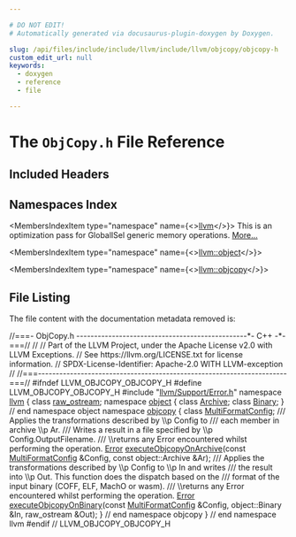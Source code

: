 ```yaml
---

# DO NOT EDIT!
# Automatically generated via docusaurus-plugin-doxygen by Doxygen.

slug: /api/files/include/include/llvm/include/llvm/objcopy/objcopy-h
custom_edit_url: null
keywords:
  - doxygen
  - reference
  - file

---
```





# The `ObjCopy.h` File Reference

<DoxygenPage pluginConfig={pluginConfig}>



## Included Headers

<IncludesList>
<IncludesListItem
  filePath="llvm/Support/Error.h"
  permalink="/docs/api/files/include/include/llvm/include/llvm/support/error-h"
  isLocal="true" />
</IncludesList>

## Namespaces Index

<MembersIndex>

<MembersIndexItem
  type="namespace"
  name={<><a href="/docs/api/namespaces/llvm">llvm</a></>}>
This is an optimization pass for GlobalISel generic memory operations. <a href="/docs/api/namespaces/llvm/#details">More...</a>
</MembersIndexItem>

<MembersIndexItem
  type="namespace"
  name={<><a href="/docs/api/namespaces/llvm/object">llvm::object</a></>}>
</MembersIndexItem>

<MembersIndexItem
  type="namespace"
  name={<><a href="/docs/api/namespaces/llvm/objcopy">llvm::objcopy</a></>}>
</MembersIndexItem>

</MembersIndex>


## File Listing

The file content with the documentation metadata removed is:

<ProgramListing>

<Link id="l00001" /><CodeLine lineNumber="1"><span class="doxyHighlightComment">//===- ObjCopy.h ------------------------------------------------&#42;- C++ -&#42;-===//</span></CodeLine>
<Link id="l00002" /><CodeLine lineNumber="2"><span class="doxyHighlightComment">//</span></CodeLine>
<Link id="l00003" /><CodeLine lineNumber="3"><span class="doxyHighlightComment">// Part of the LLVM Project, under the Apache License v2.0 with LLVM Exceptions.</span></CodeLine>
<Link id="l00004" /><CodeLine lineNumber="4"><span class="doxyHighlightComment">// See https://llvm.org/LICENSE.txt for license information.</span></CodeLine>
<Link id="l00005" /><CodeLine lineNumber="5"><span class="doxyHighlightComment">// SPDX-License-Identifier: Apache-2.0 WITH LLVM-exception</span></CodeLine>
<Link id="l00006" /><CodeLine lineNumber="6"><span class="doxyHighlightComment">//</span></CodeLine>
<Link id="l00007" /><CodeLine lineNumber="7"><span class="doxyHighlightComment">//===----------------------------------------------------------------------===//</span></CodeLine>
<Link id="l00008" /><CodeLine lineNumber="8"></CodeLine>
<Link id="l00009" /><CodeLine lineNumber="9"><span class="doxyHighlightPreprocessor">#ifndef LLVM&#95;OBJCOPY&#95;OBJCOPY&#95;H</span></CodeLine>
<Link id="l00010" /><CodeLine lineNumber="10"><span class="doxyHighlightPreprocessor">#define LLVM&#95;OBJCOPY&#95;OBJCOPY&#95;H</span></CodeLine>
<Link id="l00011" /><CodeLine lineNumber="11"></CodeLine>
<Link id="l00012" /><CodeLine lineNumber="12"><span class="doxyHighlightPreprocessor">#include &quot;<a href="/docs/api/files/include/include/llvm/include/llvm/support/error-h">llvm/Support/Error.h</a>&quot;</span></CodeLine>
<Link id="l00013" /><CodeLine lineNumber="13"></CodeLine>
<Link id="l00014" /><CodeLine lineNumber="14"><span class="doxyHighlightKeyword">namespace </span><span class="doxyHighlight"><a href="/docs/api/namespaces/llvm">llvm</a> &#123;</span></CodeLine>
<Link id="l00015" /><CodeLine lineNumber="15"><span class="doxyHighlightKeyword">class </span><span class="doxyHighlight"><a href="/docs/api/classes/llvm/raw-ostream">raw&#95;ostream</a>;</span></CodeLine>
<Link id="l00016" /><CodeLine lineNumber="16"></CodeLine>
<Link id="l00017" /><CodeLine lineNumber="17"><span class="doxyHighlightKeyword">namespace </span><span class="doxyHighlight"><a href="/docs/api/namespaces/llvm/object">object</a> &#123;</span></CodeLine>
<Link id="l00018" /><CodeLine lineNumber="18"><span class="doxyHighlightKeyword">class </span><span class="doxyHighlight"><a href="/docs/api/classes/llvm/object/archive">Archive</a>;</span></CodeLine>
<Link id="l00019" /><CodeLine lineNumber="19"><span class="doxyHighlightKeyword">class </span><span class="doxyHighlight"><a href="/docs/api/classes/llvm/object/binary">Binary</a>;</span></CodeLine>
<Link id="l00020" /><CodeLine lineNumber="20"><span class="doxyHighlight">&#125; </span><span class="doxyHighlightComment">// end namespace object</span></CodeLine>
<Link id="l00021" /><CodeLine lineNumber="21"></CodeLine>
<Link id="l00022" /><CodeLine lineNumber="22"><span class="doxyHighlightKeyword">namespace </span><span class="doxyHighlight"><a href="/docs/api/namespaces/llvm/objcopy">objcopy</a> &#123;</span></CodeLine>
<Link id="l00023" /><CodeLine lineNumber="23"><span class="doxyHighlightKeyword">class </span><span class="doxyHighlight"><a href="/docs/api/classes/llvm/objcopy/multiformatconfig">MultiFormatConfig</a>;</span></CodeLine>
<Link id="l00024" /><CodeLine lineNumber="24"></CodeLine>
<Link id="l00025" /><CodeLine lineNumber="25"><span class="doxyHighlightComment">/// Applies the transformations described by \\p Config to</span></CodeLine>
<Link id="l00026" /><CodeLine lineNumber="26"><span class="doxyHighlightComment">/// each member in archive \\p Ar.</span></CodeLine>
<Link id="l00027" /><CodeLine lineNumber="27"><span class="doxyHighlightComment">/// Writes a result in a file specified by \\p Config.OutputFilename.</span></CodeLine>
<Link id="l00028" /><CodeLine lineNumber="28"><span class="doxyHighlightComment">/// \\returns any Error encountered whilst performing the operation.</span></CodeLine>
<Link id="l00029" /><CodeLine lineNumber="29"><span class="doxyHighlight"><a href="/docs/api/namespaces/llvm/#ac226f3d2b9ca090171a8e0a8cb92c343a902b0d55fddef6f8d651fe1035b7d4bd">Error</a> <a href="/docs/api/namespaces/llvm/objcopy/#af5cb5b86f3ef0aa8fee5da90f3635bad">executeObjcopyOnArchive</a>(</span><span class="doxyHighlightKeyword">const</span><span class="doxyHighlight"> <a href="/docs/api/classes/llvm/objcopy/multiformatconfig">MultiFormatConfig</a> &amp;Config,</span></CodeLine>
<Link id="l00030" /><CodeLine lineNumber="30"><span class="doxyHighlight">                              </span><span class="doxyHighlightKeyword">const</span><span class="doxyHighlight"> object::Archive &amp;Ar);</span></CodeLine>
<Link id="l00031" /><CodeLine lineNumber="31"></CodeLine>
<Link id="l00032" /><CodeLine lineNumber="32"><span class="doxyHighlightComment">/// Applies the transformations described by \\p Config to \\p In and writes</span></CodeLine>
<Link id="l00033" /><CodeLine lineNumber="33"><span class="doxyHighlightComment">/// the result into \\p Out. This function does the dispatch based on the</span></CodeLine>
<Link id="l00034" /><CodeLine lineNumber="34"><span class="doxyHighlightComment">/// format of the input binary (COFF, ELF, MachO or wasm).</span></CodeLine>
<Link id="l00035" /><CodeLine lineNumber="35"><span class="doxyHighlightComment">/// \\returns any Error encountered whilst performing the operation.</span></CodeLine>
<Link id="l00036" /><CodeLine lineNumber="36"><span class="doxyHighlight"><a href="/docs/api/namespaces/llvm/#ac226f3d2b9ca090171a8e0a8cb92c343a902b0d55fddef6f8d651fe1035b7d4bd">Error</a> <a href="/docs/api/namespaces/llvm/objcopy/#af45b538ed42f9864350e9c38c168333e">executeObjcopyOnBinary</a>(</span><span class="doxyHighlightKeyword">const</span><span class="doxyHighlight"> <a href="/docs/api/classes/llvm/objcopy/multiformatconfig">MultiFormatConfig</a> &amp;Config,</span></CodeLine>
<Link id="l00037" /><CodeLine lineNumber="37"><span class="doxyHighlight">                             object::Binary &amp;In, raw&#95;ostream &amp;Out);</span></CodeLine>
<Link id="l00038" /><CodeLine lineNumber="38"></CodeLine>
<Link id="l00039" /><CodeLine lineNumber="39"><span class="doxyHighlight">&#125; </span><span class="doxyHighlightComment">// end namespace objcopy</span></CodeLine>
<Link id="l00040" /><CodeLine lineNumber="40"><span class="doxyHighlight">&#125; </span><span class="doxyHighlightComment">// end namespace llvm</span></CodeLine>
<Link id="l00041" /><CodeLine lineNumber="41"></CodeLine>
<Link id="l00042" /><CodeLine lineNumber="42"><span class="doxyHighlightPreprocessor">#endif </span><span class="doxyHighlightComment">// LLVM&#95;OBJCOPY&#95;OBJCOPY&#95;H</span></CodeLine>

</ProgramListing>


</DoxygenPage>
